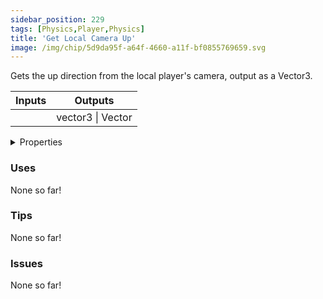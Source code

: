 ```yaml
---
sidebar_position: 229
tags: [Physics,Player,Physics]
title: 'Get Local Camera Up'
image: /img/chip/5d9da95f-a64f-4660-a11f-bf0855769659.svg
---
```


Gets the up direction from the local player's camera, output as a Vector3.



<IChip uuid="5d9da95f-a64f-4660-a11f-bf0855769659"/>

<table><thead><tr><th>Inputs</th><th>Outputs</th></tr></thead><tbody><tr><td /><td>vector3 | Vector</td></tr></tbody></table>

<details>
  <summary>Properties</summary>
  <div>
    <div>
    <table>
      <tbody>
        <tr>
          <td>Is beta required?</td>
          <td>No</td>
        </tr>
        <tr>
          <td>Is chip a trolling risk?</td>
          <td>No</td>
        </tr>
        <tr>
          <td>Is chip a role assignment risk?</td>
          <td>No</td>
        </tr>
        <tr>
          <td>Chip UUID</td>
          <td>5d9da95f-a64f-4660-a11f-bf0855769659</td>
        </tr>
        <tr>
          <td>Room availability</td>
          <td>Available everywhere</td>
        </tr>
      </tbody>
    </table>
    </div>
  </div>
</details>

### Uses

None so far!

### Tips

None so far!

### Issues

None so far!